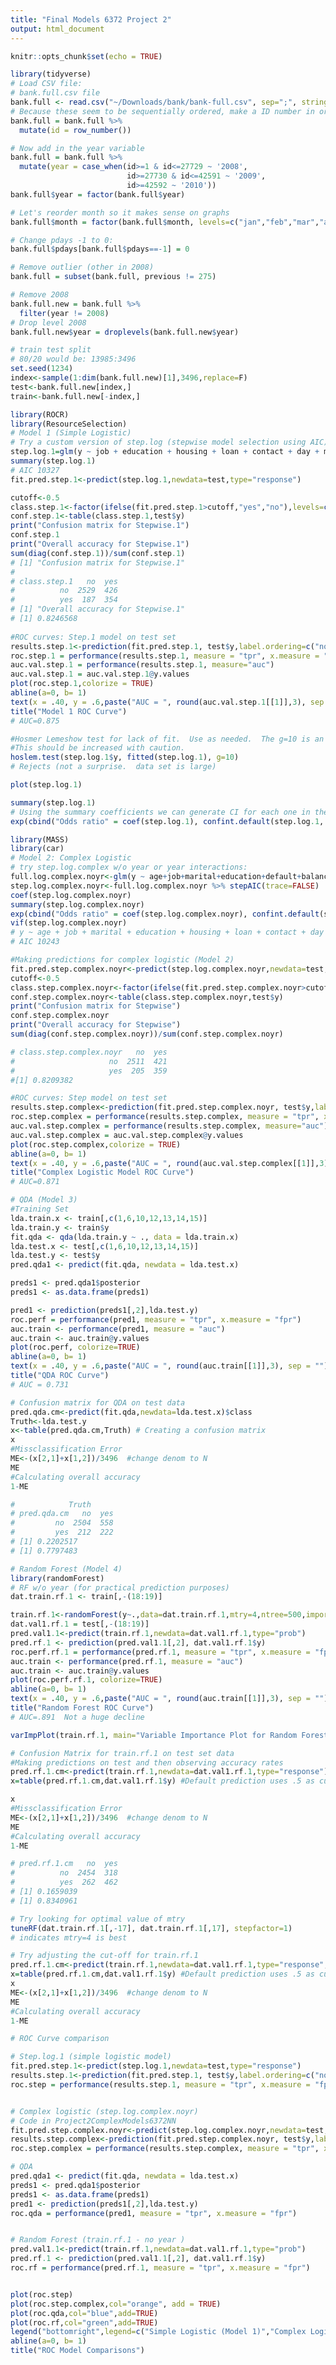 ```yaml
---
title: "Final Models 6372 Project 2"
output: html_document
---
```


```r
knitr::opts_chunk$set(echo = TRUE)
```

```r
library(tidyverse)
# Load CSV file:
# bank.full.csv file
bank.full <- read.csv("~/Downloads/bank/bank-full.csv", sep=";", stringsAsFactors=TRUE)
# Because these seem to be sequentially ordered, make a ID number in order
bank.full = bank.full %>%
  mutate(id = row_number())

# Now add in the year variable
bank.full = bank.full %>%
  mutate(year = case_when(id>=1 & id<=27729 ~ '2008',
                          id>=27730 & id<=42591 ~ '2009',
                          id>=42592 ~ '2010'))
bank.full$year = factor(bank.full$year)

# Let's reorder month so it makes sense on graphs
bank.full$month = factor(bank.full$month, levels=c("jan","feb","mar","apr","may","jun","jul","aug","sep","oct","nov","dec"))

# Change pdays -1 to 0:
bank.full$pdays[bank.full$pdays==-1] = 0

# Remove outlier (other in 2008)
bank.full = subset(bank.full, previous != 275)

# Remove 2008
bank.full.new = bank.full %>%
  filter(year != 2008)
# Drop level 2008
bank.full.new$year = droplevels(bank.full.new$year)
```

```r
# train test split
# 80/20 would be: 13985:3496
set.seed(1234)
index<-sample(1:dim(bank.full.new)[1],3496,replace=F)
test<-bank.full.new[index,]
train<-bank.full.new[-index,]
```

```r
library(ROCR)
library(ResourceSelection)
# Model 1 (Simple Logistic)
# Try a custom version of step.log (stepwise model selection using AIC) w/o age because it's not sig
step.log.1=glm(y ~ job + education + housing + loan + contact + day + month + duration + campaign + poutcome + year, data=train,family=binomial(link="logit"))
summary(step.log.1)
# AIC 10327
fit.pred.step.1<-predict(step.log.1,newdata=test,type="response")

cutoff<-0.5
class.step.1<-factor(ifelse(fit.pred.step.1>cutoff,"yes","no"),levels=c("no","yes"))
conf.step.1<-table(class.step.1,test$y)
print("Confusion matrix for Stepwise.1")
conf.step.1
print("Overall accuracy for Stepwise.1")
sum(diag(conf.step.1))/sum(conf.step.1)
# [1] "Confusion matrix for Stepwise.1"
#             
# class.step.1   no  yes
#          no  2529  426
#          yes  187  354
# [1] "Overall accuracy for Stepwise.1"
# [1] 0.8246568
         
#ROC curves: Step.1 model on test set
results.step.1<-prediction(fit.pred.step.1, test$y,label.ordering=c("no","yes"))
roc.step.1 = performance(results.step.1, measure = "tpr", x.measure = "fpr")
auc.val.step.1 = performance(results.step.1, measure="auc")
auc.val.step.1 = auc.val.step.1@y.values
plot(roc.step.1,colorize = TRUE)
abline(a=0, b= 1)
text(x = .40, y = .6,paste("AUC = ", round(auc.val.step.1[[1]],3), sep = ""))
title("Model 1 ROC Curve")
# AUC=0.875

#Hosmer Lemeshow test for lack of fit.  Use as needed.  The g=10 is an option that deals with the continuous predictors if any are there.
#This should be increased with caution. 
hoslem.test(step.log.1$y, fitted(step.log.1), g=10)
# Rejects (not a surprise.  data set is large)

plot(step.log.1)

summary(step.log.1)
# Using the summary coefficients we can generate CI for each one in the table
exp(cbind("Odds ratio" = coef(step.log.1), confint.default(step.log.1, level = 0.95)))
```

```r
library(MASS)
library(car)
# Model 2: Complex Logistic
# try step.log.complex w/o year or year interactions:
full.log.complex.noyr<-glm(y ~ age+job+marital+education+default+balance+housing+loan+contact+day+month+duration+campaign+pdays+previous+poutcome+I(duration^2)+I(pdays^2),family="binomial",data=train)
step.log.complex.noyr<-full.log.complex.noyr %>% stepAIC(trace=FALSE)
coef(step.log.complex.noyr)
summary(step.log.complex.noyr)
exp(cbind("Odds ratio" = coef(step.log.complex.noyr), confint.default(step.log.complex.noyr, level = 0.95)))
vif(step.log.complex.noyr)
# y ~ age + job + marital + education + housing + loan + contact + day + month + duration + campaign + pdays + previous + poutcome + I(duration^2) + I(pdays^2)
# AIC 10243
```

```r
#Making predictions for complex logistic (Model 2)
fit.pred.step.complex.noyr<-predict(step.log.complex.noyr,newdata=test,type="response")
cutoff<-0.5
class.step.complex.noyr<-factor(ifelse(fit.pred.step.complex.noyr>cutoff,"yes","no"),levels=c("no","yes"))
conf.step.complex.noyr<-table(class.step.complex.noyr,test$y)
print("Confusion matrix for Stepwise")
conf.step.complex.noyr
print("Overall accuracy for Stepwise")
sum(diag(conf.step.complex.noyr))/sum(conf.step.complex.noyr)

# class.step.complex.noyr   no  yes
#                     no  2511  421
#                     yes  205  359
#[1] 0.8209382

#ROC curves: Step model on test set
results.step.complex<-prediction(fit.pred.step.complex.noyr, test$y,label.ordering=c("no","yes"))
roc.step.complex = performance(results.step.complex, measure = "tpr", x.measure = "fpr")
auc.val.step.complex = performance(results.step.complex, measure="auc")
auc.val.step.complex = auc.val.step.complex@y.values
plot(roc.step.complex,colorize = TRUE)
abline(a=0, b= 1)
text(x = .40, y = .6,paste("AUC = ", round(auc.val.step.complex[[1]],3), sep = ""))
title("Complex Logistic Model ROC Curve")
# AUC=0.871
```

```r
# QDA (Model 3)
#Training Set
lda.train.x <- train[,c(1,6,10,12,13,14,15)]
lda.train.y <- train$y
fit.qda <- qda(lda.train.y ~ ., data = lda.train.x)
lda.test.x <- test[,c(1,6,10,12,13,14,15)]
lda.test.y <- test$y
pred.qda1 <- predict(fit.qda, newdata = lda.test.x)

preds1 <- pred.qda1$posterior
preds1 <- as.data.frame(preds1)

pred1 <- prediction(preds1[,2],lda.test.y)
roc.perf = performance(pred1, measure = "tpr", x.measure = "fpr")
auc.train <- performance(pred1, measure = "auc")
auc.train <- auc.train@y.values
plot(roc.perf, colorize=TRUE)
abline(a=0, b= 1)
text(x = .40, y = .6,paste("AUC = ", round(auc.train[[1]],3), sep = ""))
title("QDA ROC Curve")
# AUC = 0.731

# Confusion matrix for QDA on test data
pred.qda.cm<-predict(fit.qda,newdata=lda.test.x)$class 
Truth<-lda.test.y
x<-table(pred.qda.cm,Truth) # Creating a confusion matrix
x
#Missclassification Error
ME<-(x[2,1]+x[1,2])/3496  #change denom to N
ME
#Calculating overall accuracy
1-ME

#            Truth
# pred.qda.cm   no  yes
#         no  2504  558
#         yes  212  222
# [1] 0.2202517
# [1] 0.7797483
```

```r
# Random Forest (Model 4)
library(randomForest)
# RF w/o year (for practical prediction purposes)
dat.train.rf.1 <- train[,-(18:19)]

train.rf.1<-randomForest(y~.,data=dat.train.rf.1,mtry=4,ntree=500,importance=T)
dat.val1.rf.1 = test[,-(18:19)]
pred.val1.1<-predict(train.rf.1,newdata=dat.val1.rf.1,type="prob")
pred.rf.1 <- prediction(pred.val1.1[,2], dat.val1.rf.1$y)
roc.perf.rf.1 = performance(pred.rf.1, measure = "tpr", x.measure = "fpr")
auc.train <- performance(pred.rf.1, measure = "auc")
auc.train <- auc.train@y.values
plot(roc.perf.rf.1, colorize=TRUE)
abline(a=0, b= 1)
text(x = .40, y = .6,paste("AUC = ", round(auc.train[[1]],3), sep = ""))
title("Random Forest ROC Curve")
# AUC=.891  Not a huge decline

varImpPlot(train.rf.1, main="Variable Importance Plot for Random Forest Model")

# Confusion Matrix for train.rf.1 on test set data
#Making predictions on test and then observing accuracy rates
pred.rf.1.cm<-predict(train.rf.1,newdata=dat.val1.rf.1,type="response")
x=table(pred.rf.1.cm,dat.val1.rf.1$y) #Default prediction uses .5 as cut off you can change it specifying "cutoff" option

x
#Missclassification Error
ME<-(x[2,1]+x[1,2])/3496  #change denom to N
ME
#Calculating overall accuracy
1-ME

# pred.rf.1.cm   no  yes
#          no  2454  318
#          yes  262  462
# [1] 0.1659039
# [1] 0.8340961
```

```r
# Try looking for optimal value of mtry
tuneRF(dat.train.rf.1[,-17], dat.train.rf.1[,17], stepfactor=1)
# indicates mtry=4 is best
```

```r
# Try adjusting the cut-off for train.rf.1
pred.rf.1.cm<-predict(train.rf.1,newdata=dat.val1.rf.1,type="response",cutoff=c(.8,1-.8))
x=table(pred.rf.1.cm,dat.val1.rf.1$y) #Default prediction uses .5 as cut off you can change it specifying "cutoff" option
x
ME<-(x[2,1]+x[1,2])/3496  #change denom to N
ME
#Calculating overall accuracy
1-ME
```

```r
# ROC Curve comparison

# Step.log.1 (simple logistic model)
fit.pred.step.1<-predict(step.log.1,newdata=test,type="response")
results.step.1<-prediction(fit.pred.step.1, test$y,label.ordering=c("no","yes"))
roc.step = performance(results.step.1, measure = "tpr", x.measure = "fpr")


# Complex logistic (step.log.complex.noyr)
# Code in Project2ComplexModels6372NN
fit.pred.step.complex.noyr<-predict(step.log.complex.noyr,newdata=test,type="response")
results.step.complex<-prediction(fit.pred.step.complex.noyr, test$y,label.ordering=c("no","yes"))
roc.step.complex = performance(results.step.complex, measure = "tpr", x.measure = "fpr")

# QDA
pred.qda1 <- predict(fit.qda, newdata = lda.test.x)
preds1 <- pred.qda1$posterior
preds1 <- as.data.frame(preds1)
pred1 <- prediction(preds1[,2],lda.test.y)
roc.qda = performance(pred1, measure = "tpr", x.measure = "fpr")


# Random Forest (train.rf.1 - no year )
pred.val1.1<-predict(train.rf.1,newdata=dat.val1.rf.1,type="prob")
pred.rf.1 <- prediction(pred.val1.1[,2], dat.val1.rf.1$y)
roc.rf = performance(pred.rf.1, measure = "tpr", x.measure = "fpr")


plot(roc.step)
plot(roc.step.complex,col="orange", add = TRUE)
plot(roc.qda,col="blue",add=TRUE)
plot(roc.rf,col="green",add=TRUE)
legend("bottomright",legend=c("Simple Logistic (Model 1)","Complex Logistic (Model 2)", "QDA (Model 3)", "Random Forest (Model 4)"),col=c("black","orange","blue","green"),lty=1,lwd=1)
abline(a=0, b= 1)
title("ROC Model Comparisons")
```